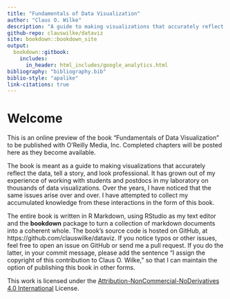 ```yaml
---
title: "Fundamentals of Data Visualization"
author: "Claus O. Wilke"
description: "A guide to making visualizations that accurately reflect the data, tell a story, and look professional."
github-repo: clauswilke/dataviz
site: bookdown::bookdown_site
output:
  bookdown::gitbook:
    includes:
      in_header: html_includes/google_analytics.html
bibliography: "bibliography.bib"
biblio-style: "apalike"
link-citations: true
---
```


# Welcome {-}

This is an online preview of the book "Fundamentals of Data Visualization" to be published with O’Reilly Media, Inc. Completed chapters will be posted here as they become available.

The book is meant as a guide to making visualizations that accurately reflect the data, tell a story, and look professional. It has grown out of my experience of working with students and postdocs in my laboratory on thousands of data visualizations. Over the years, I have noticed that the same issues arise over and over. I have attempted to collect my accumulated knowledge from these interactions in the form of this book.

The entire book is written in R Markdown, using RStudio as my text editor and the **bookdown** package to turn a collection of markdown documents into a coherent whole. The book's source code is hosted on GitHub, at https://github.com/clauswilke/dataviz. If you notice typos or other issues, feel free to open an issue on GitHub or send me a pull request. If you do the latter, in your commit message, please add the sentence "I assign the copyright of this contribution to Claus O. Wilke," so that I can maintain the option of publishing this book in other forms.

This work is licensed under the [Attribution-NonCommercial-NoDerivatives 4.0 International](https://creativecommons.org/licenses/by-nc-nd/4.0/legalcode) License. 
